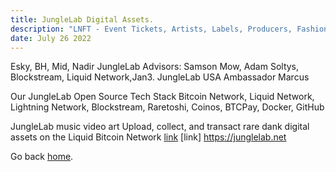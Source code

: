 ```yaml
---
title: JungleLab Digital Assets.
description: "LNFT - Event Tickets, Artists, Labels, Producers, Fashion Brands. & Curated Content."
date: July 26 2022
---
```


Esky, BH, Mid, Nadir
JungleLab Advisors: Samson Mow, Adam Soltys, Blockstream, Liquid Network,Jan3.
JungleLab USA Ambassador Marcus

Our JungleLab Open Source Tech Stack
Bitcoin Network, Liquid Network, Lightning Network, Blockstream, Raretoshi, Coinos, BTCPay, Docker, GitHub

JungleLab music video art
Upload, collect, and transact rare dank digital assets on the Liquid Bitcoin Network [link](https://junglelab.io)
[link] https://junglelab.net 

Go back [home](/).

